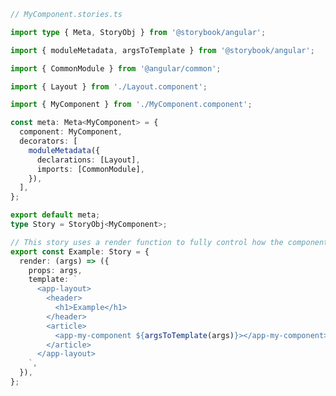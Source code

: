 ```ts
// MyComponent.stories.ts

import type { Meta, StoryObj } from '@storybook/angular';

import { moduleMetadata, argsToTemplate } from '@storybook/angular';

import { CommonModule } from '@angular/common';

import { Layout } from './Layout.component';

import { MyComponent } from './MyComponent.component';

const meta: Meta<MyComponent> = {
  component: MyComponent,
  decorators: [
    moduleMetadata({
      declarations: [Layout],
      imports: [CommonModule],
    }),
  ],
};

export default meta;
type Story = StoryObj<MyComponent>;

// This story uses a render function to fully control how the component renders.
export const Example: Story = {
  render: (args) => ({
    props: args,
    template: `
      <app-layout>
        <header>
          <h1>Example</h1>
        </header>
        <article>
          <app-my-component ${argsToTemplate(args)}></app-my-component>
        </article>
      </app-layout>
    `,
  }),
};
```
